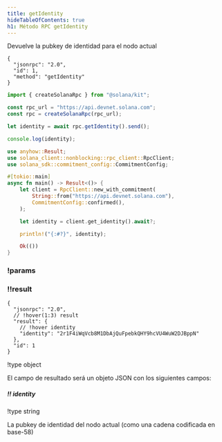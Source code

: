 ```yaml
---
title: getIdentity
hideTableOfContents: true
h1: Método RPC getIdentity
---
```


Devuelve la pubkey de identidad para el nodo actual

<APIMethod>

```jsonc !!request curl
{
  "jsonrpc": "2.0",
  "id": 1,
  "method": "getIdentity"
}
```

```ts !!request title="Kit"
import { createSolanaRpc } from "@solana/kit";

const rpc_url = "https://api.devnet.solana.com";
const rpc = createSolanaRpc(rpc_url);

let identity = await rpc.getIdentity().send();

console.log(identity);
```

```rs !!request title="Rust"
use anyhow::Result;
use solana_client::nonblocking::rpc_client::RpcClient;
use solana_sdk::commitment_config::CommitmentConfig;

#[tokio::main]
async fn main() -> Result<()> {
    let client = RpcClient::new_with_commitment(
        String::from("https://api.devnet.solana.com"),
        CommitmentConfig::confirmed(),
    );

    let identity = client.get_identity().await?;

    println!("{:#?}", identity);

    Ok(())
}
```

### !params

### !!result

```jsonc !response
{
  "jsonrpc": "2.0",
  // !hover(1:3) result
  "result": {
    // !hover identity
    "identity": "2r1F4iWqVcb8M1DbAjQuFpebkQHY9hcVU4WuW2DJBppN"
  },
  "id": 1
}
```

!type object

El campo de resultado será un objeto JSON con los siguientes campos:

##### !! identity

!type string

La pubkey de identidad del nodo actual (como una cadena codificada en base-58)

</APIMethod>
